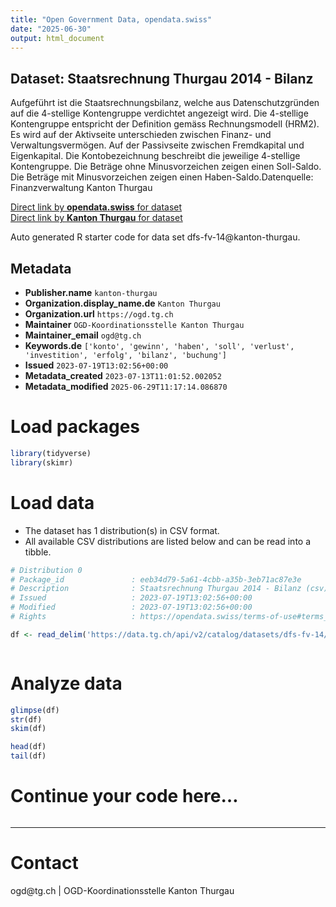 ```yaml
---
title: "Open Government Data, opendata.swiss"
date: "2025-06-30"
output: html_document
---
```


## Dataset: Staatsrechnung Thurgau 2014 - Bilanz

Aufgeführt ist die Staatsrechnungsbilanz, welche aus Datenschutzgründen auf die 4-stellige Kontengruppe verdichtet angezeigt wird. Die 4-stellige Kontengruppe entspricht der Definition gemäss Rechnungsmodell (HRM2). Es wird auf der Aktivseite unterschieden zwischen Finanz- und Verwaltungsvermögen. Auf der Passivseite zwischen Fremdkapital und Eigenkapital. Die Kontobezeichnung beschreibt die jeweilige 4-stellige Kontengruppe. Die Beträge ohne Minusvorzeichen zeigen einen Soll-Saldo. Die Beträge mit Minusvorzeichen zeigen einen Haben-Saldo.Datenquelle: Finanzverwaltung Kanton Thurgau

[Direct link by **opendata.swiss** for dataset](https://opendata.swiss/de/dataset/staatsrechnung-thurgau-2014-bilanz)<br>
[Direct link by **Kanton Thurgau** for dataset](https://data.tg.ch/explore/dataset/dfs-fv-14/)

Auto generated R starter code for data set dfs-fv-14@kanton-thurgau.

## Metadata

- **Publisher.name** `kanton-thurgau`
- **Organization.display_name.de** `Kanton Thurgau`
- **Organization.url** `https://ogd.tg.ch`
- **Maintainer** `OGD-Koordinationsstelle Kanton Thurgau`
- **Maintainer_email** `ogd@tg.ch`
- **Keywords.de** `['konto', 'gewinn', 'haben', 'soll', 'verlust', 'investition', 'erfolg', 'bilanz', 'buchung']`
- **Issued** `2023-07-19T13:02:56+00:00`
- **Metadata_created** `2023-07-13T11:01:52.002052`
- **Metadata_modified** `2025-06-29T11:17:14.086870`


# Load packages

```r

library(tidyverse)
library(skimr)

```

# Load data

-   The dataset has 1 distribution(s) in CSV format.
-   All available CSV distributions are listed below and can be read into a tibble.

```r

# Distribution 0
# Package_id               : eeb34d79-5a61-4cbb-a35b-3eb71ac87e3e
# Description              : Staatsrechnung Thurgau 2014 - Bilanz (csv)
# Issued                   : 2023-07-19T13:02:56+00:00
# Modified                 : 2023-07-19T13:02:56+00:00
# Rights                   : https://opendata.swiss/terms-of-use#terms_by

df <- read_delim('https://data.tg.ch/api/v2/catalog/datasets/dfs-fv-14/exports/csv?use_labels=true')



```

# Analyze data

```r

glimpse(df)
str(df)
skim(df)

head(df)
tail(df)

```

# Continue your code here...

```r

```

------------------------------------------------------------------------

# Contact

ogd@tg.ch | OGD-Koordinationsstelle Kanton Thurgau
